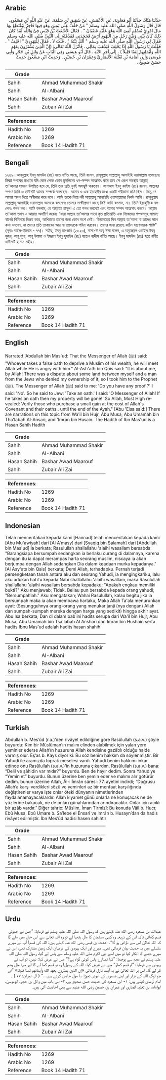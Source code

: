 ## Arabic


<div dir="rtl" lang="ar" style={{fontSize:'larger',backgroundColor:'#f8f9fa',padding:20}}>
حَدَّثَنَا هَنَّادٌ، حَدَّثَنَا أَبُو مُعَاوِيَةَ، عَنِ الأَعْمَشِ، عَنْ شَقِيقِ بْنِ سَلَمَةَ، عَنْ عَبْدِ اللَّهِ بْنِ مَسْعُودٍ، قَالَ قَالَ رَسُولُ اللَّهِ صلى الله عليه وسلم ‏"‏ مَنْ حَلَفَ عَلَى يَمِينٍ وَهُوَ فِيهَا فَاجِرٌ لِيَقْتَطِعَ بِهَا مَالَ امْرِئٍ مُسْلِمٍ لَقِيَ اللَّهَ وَهُوَ عَلَيْهِ غَضْبَانُ ‏"‏ ‏.‏ فَقَالَ الأَشْعَثُ بْنُ قَيْسٍ فِيَّ وَاللَّهِ لَقَدْ كَانَ ذَلِكَ كَانَ بَيْنِي وَبَيْنَ رَجُلٍ مِنَ الْيَهُودِ أَرْضٌ فَجَحَدَنِي فَقَدَّمْتُهُ إِلَى النَّبِيِّ صلى الله عليه وسلم فَقَالَ لِي رَسُولُ اللَّهِ صلى الله عليه وسلم ‏"‏ أَلَكَ بَيِّنَةٌ ‏"‏ ‏.‏ قُلْتُ لاَ ‏.‏ فَقَالَ لِلْيَهُودِيِّ ‏"‏ احْلِفْ ‏"‏ ‏.‏ فَقُلْتُ يَا رَسُولَ اللَّهِ إِذًا يَحْلِفَ فَيَذْهَبَ بِمَالِي ‏.‏ فَأَنْزَلَ اللَّهُ تَعَالَى‏:‏ ‏(‏إِنَّ الَّذِينَ يَشْتَرُونَ بِعَهْدِ اللَّهِ وَأَيْمَانِهِمْ ثَمَنًا قَلِيلاً ‏)‏ ‏.‏ إِلَى آخِرِ الآيَةِ ‏.‏ قَالَ أَبُو عِيسَى وَفِي الْبَابِ عَنْ وَائِلِ بْنِ حُجْرٍ وَأَبِي مُوسَى وَأَبِي أُمَامَةَ بْنِ ثَعْلَبَةَ الأَنْصَارِيِّ وَعِمْرَانَ بْنِ حُصَيْنٍ ‏.‏ وَحَدِيثُ ابْنِ مَسْعُودٍ حَدِيثٌ حَسَنٌ صَحِيحٌ ‏.‏
</div>
<div style={{backgroundColor:'#f8f9fa',padding:20, marginBottom: 10}}><table> <thead> <tr> <th>Grade</th> <th></th> </tr> </thead> <tbody> <tr><td>Sahih</td><td>Ahmad Muhammad Shakir</td></tr><tr><td>Sahih</td><td>Al-Albani</td></tr><tr><td>Hasan Sahih</td><td>Bashar Awad Maarouf</td></tr><tr><td>Sahih</td><td>Zubair Ali Zai</td></tr></tbody></table><table> <thead> <tr> <th>References:</th> <th></th> </tr> </thead> <tbody><tr><td>Hadith No</td><td>1269</td></tr><tr><td>Arabic No</td><td>1269</td></tr><tr><td>Reference</td><td>Book 14 Hadith 71</td></tr></tbody></table></div>

## Bengali


<div dir="ltr" lang="bn" style={{fontSize:'larger',backgroundColor:'#f8f9fa',padding:20}}>
১২৬৯ ৷ আবদুল্লাহ ইবনু মাসউদ (রাঃ) হতে বর্ণিত আছে, তিনি বলেন, রাসূলুল্লাহ সাল্লাল্লাহু আলাইহি ওয়াসাল্লাম বলেছেনঃ মিথ্যা শপথের মাধ্যমে যদি কোন লোক কোন মুসলিমের ধন-সম্পদ আত্মসাৎ করে তবে সে এরূপ অবস্থায় আল্লাহ্ তা'আলার সামনে উপস্থিত হবে যে, তিনি তার প্রতি খুবই অসন্তুষ্ট থাকবেন। আশআস ইবনু কাইস (রাঃ) বলেন, আল্লাহর শপথ! তিনি এ হাদীসটি আমার সম্পর্কে বলেছেন। আমার ও এক ইয়াহদীর মধ্যে একটি শরীকানা জমি ছিল। কিন্তু সে আমার অংশ দিতে অস্বীকার করে বসে। আমি তাকে নিয়ে নবী সাল্লাল্লাহু আলাইহি ওয়াসাল্লামের নিকট আসি। রাসূলুল্লাহ সাল্লাল্লাহু আলাইহি ওয়াসাল্লাম আমাকে বললেনঃ তোমার সাক্ষীপ্রমাণ আছে কি? আমি বললাম, না। তিনি ইয়াহুদীকে বললেনঃ শপথ কর। আমি বললাম, হে আল্লাহর রাসূল! এ তো শপথ করবেই এবং আমার সম্পদ আত্মসাৎ করবে। আল্লাহ তা'আলা তখন এ আয়াত অবতীর্ণ করেনঃ “যারা আল্লাহ তা'আলার সাথে কৃত প্রতিশ্রুতি এবং নিজেদের শপথসমূহ সামান্য স্বার্থের বিনিময়ে বিক্রয় করে, আখিরাতে তাদের জন্য কোন অংশ নেই। কিয়ামতের দিন আল্লাহ তা'আলা না তাদের সাথে কথা বলবেন, না তাদের প্রতি তাকাবেন আর না তাদেরকে পবিত্র করবেন। তাদের জন্য রয়েছে কঠিন যন্ত্রণাদায়ক শাস্তি" (সূরাঃ আলে-ইমরান - ৭৭)। সহীহ, ইবনু মা-জাহ (২৩২৩), নাসা-ঈ আবূ ঈসা বলেন, এ অনুচ্ছেদে ওয়াইল ইবনু হুজর, আবূ মূসা, আবূ উমামা ও ইমরান ইবনু হুসাইন (রাঃ) হতেও হাদীস বর্ণিত আছে। ইবনু মাসউদ (রাঃ) হতে বর্ণিত হাদীসটি হাসান সহীহ।
</div>
<div style={{backgroundColor:'#f8f9fa',padding:20, marginBottom: 10}}><table> <thead> <tr> <th>Grade</th> <th></th> </tr> </thead> <tbody> <tr><td>Sahih</td><td>Ahmad Muhammad Shakir</td></tr><tr><td>Sahih</td><td>Al-Albani</td></tr><tr><td>Hasan Sahih</td><td>Bashar Awad Maarouf</td></tr><tr><td>Sahih</td><td>Zubair Ali Zai</td></tr></tbody></table><table> <thead> <tr> <th>References:</th> <th></th> </tr> </thead> <tbody><tr><td>Hadith No</td><td>1269</td></tr><tr><td>Arabic No</td><td>1269</td></tr><tr><td>Reference</td><td>Book 14 Hadith 71</td></tr></tbody></table></div>

## English


<div dir="ltr" lang="en" style={{fontSize:'larger',backgroundColor:'#f8f9fa',padding:20}}>
Narrated 'Abdullah bin Mas'ud: That the Messenger of Allah (ﷺ) said: "Whoever takes a false oath to deprive a Muslim of his wealth, he will meet Allah while He is angry with him." Al-Ash'ath bin Qais said: "It is about me, by Allah! There was a dispute about some land between myself and a man from the Jews who denied my ownership of it, so I took him to the Prophet (ﷺ). The Messenger of Allah (ﷺ) said to me: 'Do you have any proof ?' I said: 'No'. So he said to Jew: 'Take an oath.' I said: 'O Messenger of Allah! If he takes an oath then my property will be gone!' So Allah, Most High revealed: Verily those who purchase a small gain at the cost of Allah's Covenant and their oaths.. until the end of the Ayah." [Abu 'Eisa said:] There are narrations on this topic from Wa'il bin Hujr, Abu Musa, Abu Umamah bin Tha'labah Al-Ansari, and 'Imran bin Husain. The Hadith of Ibn Mas'ud is a Hasan Sahih Hadith
</div>
<div style={{backgroundColor:'#f8f9fa',padding:20, marginBottom: 10}}><table> <thead> <tr> <th>Grade</th> <th></th> </tr> </thead> <tbody> <tr><td>Sahih</td><td>Ahmad Muhammad Shakir</td></tr><tr><td>Sahih</td><td>Al-Albani</td></tr><tr><td>Hasan Sahih</td><td>Bashar Awad Maarouf</td></tr><tr><td>Sahih</td><td>Zubair Ali Zai</td></tr></tbody></table><table> <thead> <tr> <th>References:</th> <th></th> </tr> </thead> <tbody><tr><td>Hadith No</td><td>1269</td></tr><tr><td>Arabic No</td><td>1269</td></tr><tr><td>Reference</td><td>Book 14 Hadith 71</td></tr></tbody></table></div>

## Indonesian


<div dir="ltr" lang="id" style={{fontSize:'larger',backgroundColor:'#f8f9fa',padding:20}}>
Telah menceritakan kepada kami [Hannad] telah menceritakan kepada kami [Abu Mu'awiyah] dari [Al A'masy] dari [Syaqiq bin Salamah] dari [Abdullah bin Mas'ud] ia berkata; Rasulullah shallallahu 'alaihi wasallam bersabda: "Barangsiapa bersumpah sedangkan ia berlaku curang di dalamnya, karena dengan itu ia dapat merampas harta seorang muslim, niscaya ia akan berjumpa dengan Allah sedangkan Dia dalam keadaan murka kepadanya." [Al Asy'ats bin Qais] berkata; Demi Allah, terhadapku. Pernah terjadi persengketaan tanah antara aku dan seorang Yahudi, ia mengingkariku, lalu aku adukan hal itu kepada Nabi shallallahu 'alaihi wasallam, maka Rasulullah shallallahu 'alaihi wasallam bersabda kepadaku: "Apakah engkau memiliki bukti?" Aku menjawab; Tidak. Beliau pun bersabda kepada orang yahudi; "Bersumpahlah." Aku mengatakan; Wahai Rasulullah, kalau begitu jika ia bersumpah maka ia akan membawa hartaku, Maka Allah Ta'ala menurunkan ayat: (Sesungguhnya orang-orang yang menukar janji (nya dengan) Allah dan sumpah-sumpah mereka dengan harga yang sedikit) hingga akhir ayat. Abu Isa berkata; Dan di dalam bab ini hadits serupa dari Wa'il bin Hujr, Abu Musa, Abu Umamah bin Tsa'labah Al Anshari dan Imran bin Hushain serta hadits Ibnu Mas'ud adalah hadits hasan shahih
</div>
<div style={{backgroundColor:'#f8f9fa',padding:20, marginBottom: 10}}><table> <thead> <tr> <th>Grade</th> <th></th> </tr> </thead> <tbody> <tr><td>Sahih</td><td>Ahmad Muhammad Shakir</td></tr><tr><td>Sahih</td><td>Al-Albani</td></tr><tr><td>Hasan Sahih</td><td>Bashar Awad Maarouf</td></tr><tr><td>Sahih</td><td>Zubair Ali Zai</td></tr></tbody></table><table> <thead> <tr> <th>References:</th> <th></th> </tr> </thead> <tbody><tr><td>Hadith No</td><td>1269</td></tr><tr><td>Arabic No</td><td>1269</td></tr><tr><td>Reference</td><td>Book 14 Hadith 71</td></tr></tbody></table></div>

## Turkish


<div dir="ltr" lang="tr" style={{fontSize:'larger',backgroundColor:'#f8f9fa',padding:20}}>
Abdullah b. Mes’ûd (r.a.)’den rivâyet edildiğine göre Rasûlullah (s.a.v.) şöyle buyurdu: Kim bir Müslüman’ın malını elinden alabilmek için yalan yere yeminler ederse Allah’ın huzuruna Allah kendisine gazâblı olduğu halde varmış olur. Eş’as b. Kays diyor ki: Bu söz benim hakkım da söylenmiştir. Bir Yahudi ile aramızda toprak meselesi vardı. Yahudi benim hakkımı inkar edince onu Rasûlullah (s.a.v.)’in huzuruna çıkardım. Rasûlullah (s.a.v.) bana: “Delil ve şâhidin var mıdır?” buyurdu. Ben de hayır dedim. Sonra Yahudiye “Yemin et” buyurdu. Bunun üzerine ben yemin eder ve malımı alır götürür dedim. bunun üzerine Allah, Âl-i İmrân sûresi: 77. ayetini indirdi; “Doğrusu Allah’a karşı verdikleri sözü ve yeminleri az bir menfaat karşılığında değiştirenler varya işte onlar öteki dünyanın nimetlerinden faydalanamayacaklardır. Allah kıyamet günü onlarla ne konuşacak ne de yüzlerine bakacak, ne de onları günahlarından arındıracaktır. Onlar için acıklı bir azâb vardır.” Diğer tahric: Müslim, İman Tirmîzî: Bu konuda Vâil b. Hucr, Ebû Musa, Ebû Umare b. Sa’lebe el Ensarî ve Imrân b. Husayn’dan da hadis rivâyet edilmiştir. İbn Mes’ûd hadisi hasen sahihtir
</div>
<div style={{backgroundColor:'#f8f9fa',padding:20, marginBottom: 10}}><table> <thead> <tr> <th>Grade</th> <th></th> </tr> </thead> <tbody> <tr><td>Sahih</td><td>Ahmad Muhammad Shakir</td></tr><tr><td>Sahih</td><td>Al-Albani</td></tr><tr><td>Hasan Sahih</td><td>Bashar Awad Maarouf</td></tr><tr><td>Sahih</td><td>Zubair Ali Zai</td></tr></tbody></table><table> <thead> <tr> <th>References:</th> <th></th> </tr> </thead> <tbody><tr><td>Hadith No</td><td>1269</td></tr><tr><td>Arabic No</td><td>1269</td></tr><tr><td>Reference</td><td>Book 14 Hadith 71</td></tr></tbody></table></div>

## Urdu


<div dir="rtl" lang="ur" style={{fontSize:'larger',backgroundColor:'#f8f9fa',padding:20}}>
عبداللہ بن مسعود رضی الله عنہ کہتے ہیں کہ رسول اللہ صلی اللہ علیہ وسلم نے فرمایا: ”جس نے جھوٹی قسم کھائی تاکہ اس کے ذریعہ وہ کسی مسلمان کا مال ہتھیا لے تو وہ اللہ تعالیٰ سے اس حال میں ملے گا کہ اللہ تعالیٰ اس سے ناراض ہو گا“۔ اشعث بن قیس رضی الله عنہ کہتے ہیں: اللہ کی قسم! آپ نے میرے سلسلے میں یہ حدیث بیان فرمائی تھی۔ میرے اور ایک یہودی کے درمیان ایک زمین مشترک تھی، اس نے میرے حصے کا انکار کیا تو میں اسے نبی اکرم صلی اللہ علیہ وسلم سے پاس لے گیا، رسول اللہ صلی اللہ علیہ وسلم نے مجھ سے پوچھا: ”کیا تمہارے پاس کوئی گواہ ہے؟“ میں نے عرض کیا: نہیں، تو آپ نے یہودی سے فرمایا: ”تم قسم کھاؤ“ میں نے عرض کیا: اللہ کے رسول! وہ تو قسم کھا لے گا اور میرا مال ہضم کر لے گا۔ اس پر اللہ تعالیٰ نے یہ آیت نازل فرمائی «إن الذين يشترون بعهد الله وأيمانهم ثمنا قليلا» ”اور جو لوگ اللہ کے قرار اور اپنی قسموں کے عوض تھوڑا سا مول حاصل کرتے ہیں…“ ( آل عمران: ۷۷ ) ۔ امام ترمذی کہتے ہیں: ۱- ابن مسعود کی حدیث حسن صحیح ہے، ۲- اس باب میں وائل بن حجر، ابوموسیٰ، ابوامامہ بن ثعلبہ انصاری اور عمران بن حصین رضی الله عنہم سے بھی احادیث آئی ہیں۔
</div>
<div style={{backgroundColor:'#f8f9fa',padding:20, marginBottom: 10}}><table> <thead> <tr> <th>Grade</th> <th></th> </tr> </thead> <tbody> <tr><td>Sahih</td><td>Ahmad Muhammad Shakir</td></tr><tr><td>Sahih</td><td>Al-Albani</td></tr><tr><td>Hasan Sahih</td><td>Bashar Awad Maarouf</td></tr><tr><td>Sahih</td><td>Zubair Ali Zai</td></tr></tbody></table><table> <thead> <tr> <th>References:</th> <th></th> </tr> </thead> <tbody><tr><td>Hadith No</td><td>1269</td></tr><tr><td>Arabic No</td><td>1269</td></tr><tr><td>Reference</td><td>Book 14 Hadith 71</td></tr></tbody></table></div>